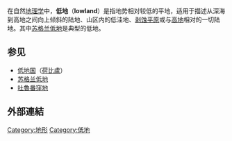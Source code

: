 在自然[[地理学|地理学]]中，'''低地'''（'''lowland'''）是指地势相对较低的平地，适用于描述从深海到高地之间向上倾斜的陆地、山区内的低洼地、[[剥蚀平原|剥蚀平原]]或与[[高地|高地]]相对的一切陆地。其中[[苏格兰低地|苏格兰低地]]是典型的低地。

== 参见 ==
* [[低地国|低地国]]（[[荷比盧|荷比盧]]）
* [[苏格兰低地|苏格兰低地]]
* [[吐魯番窪地|吐魯番窪地]]
== 外部連結 ==

{{1911}}

{{地理學小作品}}

[[Category:地形|Category:地形]]
[[Category:低地|Category:低地]]